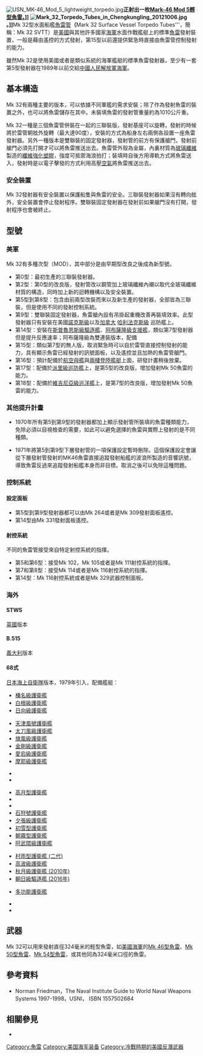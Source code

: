 [[File:USN_MK-46_Mod_5_lightweight_torpedo.jpg|thumb]]'''正射出一枚[[Mk_46型魚雷|Mark-46 Mod 5輕型魚雷。]]]]
[[File:Mark_32_Torpedo_Tubes_in_Chengkungling_20121006.jpg|thumb]]。]]
'''Mk 32型水面船艦[[魚雷管|魚雷管]]'''（'''Mark 32 Surface Vessel Torpedo Tubes'''，簡稱：Mk 32 SVTT）是[[美國|美國]]與其他許多國家[[海軍|海軍]]水面作戰艦艇上的標準[[魚雷|魚雷]]發射裝置，一般是藉由遙控的方式發射，第15型以前還提供緊急時直接由魚雷管控制發射的能力。

雖然Mk 32是使用美國或者是類似系統的海軍艦艇的標準魚雷發射器，至少有一套第5型發射器在1989年以前交給[[中國人民解放軍海軍|中國人民解放軍海軍]]。

== 基本構造 ==
Mk 32有兩種主要的版本，可以依據不同軍艦的需求安裝；除了作為發射魚雷的裝置之外，也可以將魚雷儲存在其中。未裝填魚雷的發射管重量約為1010公斤重。

Mk 32一種是三個魚雷管併裝在一起的三聯裝版，發射基座可以旋轉，發射的時候將於雷管朝舷外旋轉（最大達90度），安裝的方式為船身左右兩側各設置一座魚雷發射器。另外一種版本是雙聯裝的固定發射器，發射管的前方有保護艙門，發射前艙門必須先打開才可以將魚雷推送出去。魚雷管外殼為金屬，內裏材質為[[玻璃纖維|玻璃纖維]]製造的[[纖維強化塑膠|纖維強化塑膠]]，強度可抵禦海浪拍打；裝填時自後方用導軌方式將魚雷送入，發射時是以電子擊發的方式利用高壓[[空氣|空氣]]將魚雷推送出去。

=== 安全裝置 ===
Mk 32發射器有安全裝置以保護船隻與魚雷的安全。三聯裝發射器如果沒有轉向舷外，安全裝置會停止發射程序。雙聯裝固定發射器在發射前如果艙門沒有打開，發射程序也會被終止。

== 型號 ==
=== 美軍 ===
Mk 32有多種次型（MOD），其中部分是由早期型改良之後成為新型號。

* 第0型：最初生產的三聯裝發射器。
* 第2型：第0型的改良版，發射管改以鋼管加上玻璃纖維內襯以取代全玻璃纖維材質的構造，同時加上新的迴轉機構以及安全裝置。
* 第5型到第8型：包含由前兩型改裝而來以及新生產的發射器，全部皆為三聯裝，但是使用不同的發射控制系統。
* 第9型：雙聯裝固定發射器，魚雷艙內設有吊掛起重機改善再裝填效率。此型發射器只有安裝在美國[[諾克斯級|諾克斯級]]以及[[加拿大|加拿大]] [[哈利法克斯級巡防艦|哈利法克斯級]] 巡防艦上。
* 第14型：安裝在[[斯普鲁恩斯级驱逐舰|斯普魯恩斯級驅逐艦]]、[[阿布萨隆级支援舰|阿布薩隆級支援艦]]，類似第7型發射器但是提升反應速率；阿布薩隆級為雙連裝版本，配備{{link-en|MU90魚雷|MU90 Impact}}
* 第15型：類似第7型的無人版，取消緊急時可以自於雷管直接控制發射的能力，具有顯示魚雷已經發射的訊號面板，以及遙控並且加熱的魚雷管艙門。
* 第16型：預計配備於[[航空母艦|航空母艦]]與[[两栖登陆舰|兩棲登陸艦艇]]上面，研發計畫稍後放棄。
* 第17型：配備於[[派里級巡防艦|派里級巡防艦]]上，是第5型的改良版，增加發射Mk 50魚雷的能力。
* 第18型：配備於[[維吉尼亞級巡洋艦|維吉尼亞級巡洋艦]]上，是第7型的改良版，增加發射Mk 50魚雷的能力。

=== 其他提升計畫 ===
* 1970年所有第5到第9型的發射器都加上顯示發射管所裝填的魚雷種類能力，免除必須以目視檢查的需要，如此可以避免選擇的魚雷與實際上發射的是不同種類。

* 1971年將第5到第9型下層發射管的一項保護設定暫時刪除。這個保護設定會讓從下層發射管發射的MK46魚雷直接追蹤發射船艦的波浪所製造的音響訊號，導致魚雷反過來追蹤發射船艦本身而非目標。取消之後可以免除這種問題。

=== 控制系統 ===
==== 設定面板 ====
* 第5型到第9型發射器都可以由Mk 264或者是Mk 309發射面板遙控。
* 第14型由Mk 331發射面板遙控。

==== 射控系統 ====
不同的魚雷管接受來自特定射控系統的指揮。
* 第5和第6型：接受Mk 102，Mk 105或者是Mk 111射控系統的指揮。
* 第7和第8型：接受Mk 114或者是Mk 116射控系統的指揮。
* 第14型：Mk 116射控系統或者是Mk 329武器控制面板。

=== 海外 ===

==== STWS ====
[[英國|英國]]版本

==== B.515 ====
[[義大利|義大利]]版本

==== 68式 ====
[[日本海上自衛隊|日本海上自衛隊]]版本，1979年引入，配備艦艇：
*[[榛名級護衛艦|榛名級護衛艦]]
*[[白根級護衛艦|白根級護衛艦]]
*[[日向級護衛艦|日向級護衛艦]]


*[[天津風號護衛艦|天津風號護衛艦]]
*[[太刀風級護衛艦|太刀風級護衛艦]]
*[[旗風級護衛艦|旗風級護衛艦]]
*[[金剛級護衛艦|金剛級護衛艦]]
*[[愛宕級護衛艦|愛宕級護衛艦]]
*[[摩耶級護衛艦|摩耶級護衛艦]]


*{{tsl|ja|やまぐも型護衛艦|山雲級護衛艦}}
*{{tsl|ja|みねぐも型護衛艦|峰雲級護衛艦}}


*[[高月型護衛艦|高月型護衛艦]]
*{{tsl|ja|いすず型護衛艦|五十鈴級護衛艦}}
*{{tsl|ja|ちくご型護衛艦|筑後級護衛艦}}
*[[石狩號護衛艦|石狩號護衛艦]]
*[[夕張級護衛艦|夕張級護衛艦]]
*[[初雪型護衛艦|初雪型護衛艦]]
*[[朝霧型護衛艦|朝霧型護衛艦]]
*[[阿武隈級護衛艦|阿武隈級護衛艦]]


*[[村雨型護衛艦_(二代)|村雨型護衛艦 (二代)]]
*[[高波級護衛艦|高波級護衛艦]]
*[[秋月級護衛艦_(2010年)|秋月級護衛艦 (2010年)]]
*[[朝日級驅逐艦_(2016年)|朝日級驅逐艦 (2016年)]]

*[[多功能護衛艦|多功能護衛艦]]

*{{tsl|ja|みずとり型駆潜艇|水鳥型驅潛艦}}
*{{tsl|ja|うみたか型駆潜艇|海鷹級驅潛艦}}

== 武器 ==
Mk 32可以用來發射直徑324毫米的輕型魚雷，如[[美國海軍|美國海軍]]的[[Mk_46型魚雷|Mk 46型魚雷]]、[[Mk_50型魚雷|Mk 50型魚雷]]、[[Mk_54型魚雷|Mk 54型魚雷]]，或其他同為324毫米口徑的魚雷。

== 參考資料 ==
* Norman Friedman，The Naval Institute Guide to World Naval Weapons Systems 1997-1998，USNI， ISBN 1557502684

== 相關參見 ==
* {{link-en|海軍武器系統列表|List of Naval Weapon Systems}}

[[Category:魚雷|Category:魚雷]]
[[Category:美国海军装备|Category:美国海军装备]]
[[Category:冷戰時期的美國反潛武器|Category:冷戰時期的美國反潛武器]]